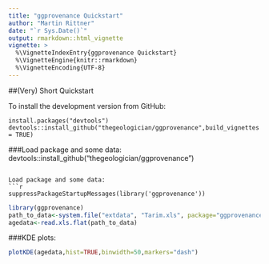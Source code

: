 ```yaml
---
title: "ggprovenance Quickstart"
author: "Martin Rittner"
date: "`r Sys.Date()`"
output: rmarkdown::html_vignette
vignette: >
  %\VignetteIndexEntry{ggprovenance Quickstart}
  %\VignetteEngine{knitr::rmarkdown}
  %\VignetteEncoding{UTF-8}
---
```


##(Very) Short Quickstart
 
To install the development version from GitHub:
```
install.packages("devtools")
devtools::install_github("thegeologician/ggprovenance",build_vignettes = TRUE)
```

###Load package and some data:
devtools::install_github("thegeologician/ggprovenance")
```

Load package and some data:
```r
suppressPackageStartupMessages(library('ggprovenance'))
```

```r
library(ggprovenance)
path_to_data<-system.file("extdata", "Tarim.xls", package="ggprovenance")
agedata<-read.xls.flat(path_to_data)
```

###KDE plots:
```r
plotKDE(agedata,hist=TRUE,binwidth=50,markers="dash")
```
